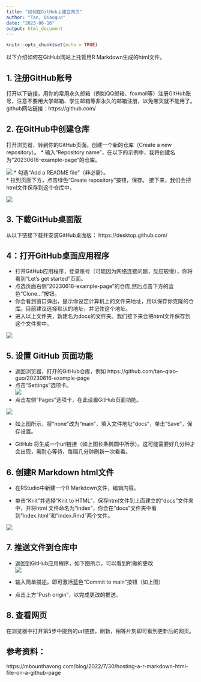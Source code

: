 ```yaml
---
title: "如何在GitHub上建立网页"
author: "Tan, Qiaoguo"
date: "2023-06-16"
output: html_document
---
```


```r
knitr::opts_chunk$set(echo = TRUE)
```

以下介绍如何在GitHub网站上托管用R Markdown生成的html文件。

## 1. 注册GitHub账号  
打开以下链接，用你的常用永久邮箱（例如QQ邮箱、foxmail等）注册GitHub账号，注意不要用大学邮箱、学生邮箱等非永久的邮箱注册，以免哪天就不能用了。
github网站链接：https://github.com/


## 2. 在GitHub中创建仓库

打开浏览器，转到你的GitHub页面。创建一个新的仓库（Create a new repository）。 
* 输入“Repository name”，在以下的示例中，我将创建名为“20230616-example-page”的仓库。   
  
![](pics/pic1.png)
* 勾选“Add a README file”（非必需）。  
* 拉到页面下方，点击绿色“Create  repository”按钮，保存。 
接下来，我们会把html文件保存到这个仓库中。


![](pics/pic1a.png)

## 3. 下载GitHub桌面版

从以下链接下载并安装GitHub桌面版：
https://desktop.github.com/

  
## 4：打开GitHub桌面应用程序
* 打开GitHub应用程序，登录账号（可能因为网络连接问题，反应较慢），你将看到“Let's get started”页面。   
* 点选页面右侧"20230616-example-page”的仓库,然后点击下方的蓝色“Clone...”按钮。  
* 你会看到窗口弹出，提示你设定计算机上的文件夹地址，用以保存你克隆的仓库。目前建议选择默认的地址，并记住这个地址。
* 进入以上文件夹，新建名为docs的文件夹。我们接下来会把html文件保存到这个文件夹中。  
  
![](pics/pic2.png)



## 5. 设置 GitHub 页面功能

* 返回浏览器，打开的GitHub仓库，例如 https://github.com/tan-qiao-guo/20230616-example-page  
* 点击“Settings”选项卡。  
![](pics/pic3.png)
* 点击左侧“Pages”选项卡，在此设置GitHub页面功能。  

![](pics/pic4.png)

* 如上图所示，将“none”改为“main”，填入文件地址“docs”，单击“Save”，保存设置。  

* GitHub 将生成一个url链接（如上图长条椭圆中所示）。这可能需要好几分钟才会出现，需耐心等待，每隔几分钟刷新一次看看。  


## 6. 创建R Markdown html文件

* 在RStudio中新建一个R Markdown文件，编辑内容。  

* 单击“Knit”并选择“Knit to HTML”，保存html文件到上面建立的“docs”文件夹中，并将html 文件命名为“index”，你会在“docs”文件夹中看到“index.html”和“index.Rmd”两个文件。  

![](pics/pic5.png)

## 7. 推送文件到仓库中  

* 返回到GitHub应用程序，如下图所示，可以看到所做的更改  
![](pics/pic6.png)

* 输入简单描述，即可激活蓝色“Commit to main”按钮（如上图）  

* 点击上方“Push origin”，以完成更改的推送。


## 8. 查看网页

在浏览器中打开第5步中提到的url链接，刷新，稍等片刻即可看到更新后的网页。




## 参考资料：

https://mbounthavong.com/blog/2022/7/30/hosting-a-r-markdown-html-file-on-a-github-page
